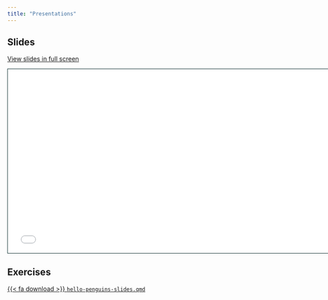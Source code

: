 ```yaml
---
title: "Presentations"
---
```


## Slides

[View slides in full screen](1-3-presentations.html)

```{=html}
<iframe class="slide-deck" src="1-3-presentations.html" height="420" width="747" style="border: 1px solid #123233;"></iframe>
```
## Exercises

<a href="https://raw.githubusercontent.com/mine-cetinkaya-rundel/quarto-sdss/main/exercises/hello-penguins-slides.qmd">{{< fa download >}} `hello-penguins-slides.qmd`</i></a>
